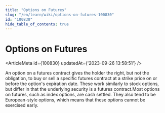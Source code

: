 ```yaml
---
title: "Options on Futures"
slug: "/en/learn/wiki/options-on-futures-100830"
id: "100830"
hide_table_of_contents: true
---
```



# Options on Futures

<ArticleMeta id={100830} updatedAt={'2023-09-26 13:58:51'} />
<div className='border-solid border-b border-t-0 my-4 border-[var(--ifm-color-gray-300)]' />

An option on a futures contract gives the holder the right, but not the obligation, to buy or sell a specific futures contract at a strike price on or before the option's expiration date. These work similarly to stock options, but differ in that the underlying security is a futures contract.Most options on futures, such as index options, are cash settled. They also tend to be European-style options, which means that these options cannot be exercised early.
